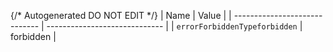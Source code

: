 {/* Autogenerated DO NOT EDIT  */}
| Name                          | Value                         |
| ----------------------------- | ----------------------------- |
| `errorForbiddenTypeforbidden` | forbidden                     |